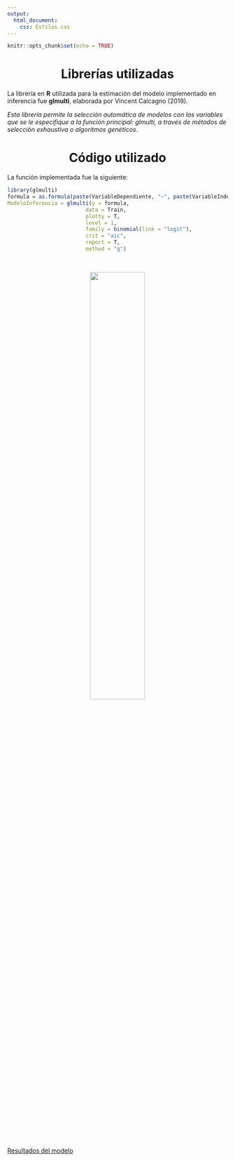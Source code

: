 ```yaml
---
output: 
  html_document:
    css: Estilos.css
---
```


```r
knitr::opts_chunk$set(echo = TRUE)
```

<center> <h1> <b> Librerías utilizadas </b> </h1> </center>

La librería en **R** utilizada para la estimación del modelo implementado en inferencia fue **glmulti**, elaborada por Vincent Calcagno (2019). 

<div class="definition_box">
<i> Esta librería permite la selección automática de modelos con las variables que se le especifique a la función principal: *glmulti*, a través de métodos de selección exhaustiva o algoritmos genéticos.</i>
</div>

<center> <h1> <b> Código utilizado </b> </h1> </center>

La función implementada fue la siguiente:

```r
library(glmulti)
formula = as.formula(paste(VariableDependiente, "~", paste(VariableIndependiente, collapse  = "+"))
ModeloInferencia = glmulti(y = formula,
                         data = Train,
                         plotty = T, 
                         level = 1, 
                         family = binomial(link = "logit"),
                         crit = "aic",
                         report = T,
                         method = "g")
```

<span style="padding-left:15px">

<center><img src="figs/runR.jfif" width="50%"></center>

<span style="padding-left:15px">

[Resultados del modelo](https://karencalva.shinyapps.io/CursoNivelacionEPN/)